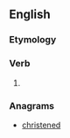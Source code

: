 ==English==

===Etymology===
{{suffix|discern|eth|lang=en}}

===Verb===
{{head|en|verb form}}

# {{en-archaic third-person singular of|discern}}

===Anagrams===
* [[christened#English|christened]]